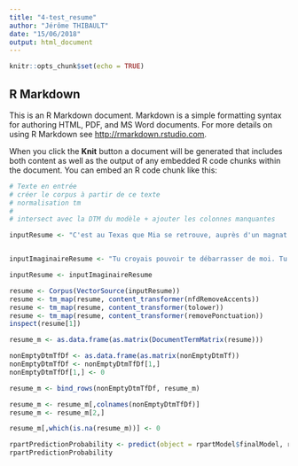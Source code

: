 ```yaml
---
title: "4-test_resume"
author: "Jérôme THIBAULT"
date: "15/06/2018"
output: html_document
---
```


```r
knitr::opts_chunk$set(echo = TRUE)
```

## R Markdown

This is an R Markdown document. Markdown is a simple formatting syntax for authoring HTML, PDF, and MS Word documents. For more details on using R Markdown see <http://rmarkdown.rstudio.com>.

When you click the **Knit** button a document will be generated that includes both content as well as the output of any embedded R code chunks within the document. You can embed an R code chunk like this:

```r
# Texte en entrée
# créer le corpus à partir de ce texte
# normalisation tm
# 
# intersect avec la DTM du modèle + ajouter les colonnes manquantes

inputResume <- "C'est au Texas que Mia se retrouve, auprès d'un magnat du pétrole, Maxwell Cunningham.Son père est décédé récemment et a laissé une bombe dans son testament. Il a légué 49 % de sa fortune à une jeune femme, la sœur de Maxwell, dont ce dernier n'a jamais entendu parler et qui répond au nom de... Mia Saunders.Il est précisé que Maxwell a un an pour retrouver cette sœur, ou il perdra son empire au profit d'un groupe d'investisseurs peu scrupuleux. Un mois riche en rebondissement étonnants.  12 MOIS – 12 HOMMES – 12 VILLESMIA VA-T-ELLE RELEVER SON INCROYABLE DÉFI ?La série culte aux 15 millions de lecteurs, déjà publiée dans 32 pays, vendue à la chaîne ABC (et qui sera produite par les producteurs de Gossip Girl).« Un véritable phénomène. » Direct Matin.« La plume hot. » Cosmo.Traduit de l’anglais (États-Unis) par Robyn Stella Bligh."


inputImaginaireResume <- "Tu croyais pouvoir te débarrasser de moi. Tu pensais qu’avec un enterrement bidon pour mes fans et pour la presse, tout serait réglé. Tu te disais : \"\"Ce n’est qu’un pseudonyme, il n’existe même pas.\"\" Tu te disais : \"\"Fini George Stark, maintenant consacrons-nous à la vraie littérature…\"\" Pauvre naïf ! Non, ne t’imagine pas que tu vas pouvoir si facilement te débarrasser de moi. Je suis ton double, ta part de ténèbres… Et j’aurai ta peau ! »  Thad Beaumont et son pseudonyme George Stark n’ont fait qu’un pendant douze ans. Jusqu’à ce jour où l’écrivain décide d’écrire sous son vrai nom. Alors, quand on a signé des thrillers ultraviolents, se venger de celui qui a voulu vous faire disparaître est un réel plaisir…  Adapté au cinéma par George A. Romero en 1992, La Part des ténèbres nous plonge, sous la plume du maître inégalé de l’horreur et du suspense, dans les régions les plus reculées et les plus obscures  qui soient : au fond de nous-mêmes.  Traduit de l’anglais (États-Unis) par William Olivier Desmond."

inputResume <- inputImaginaireResume

resume <- Corpus(VectorSource(inputResume))
resume <- tm_map(resume, content_transformer(nfdRemoveAccents))
resume <- tm_map(resume, content_transformer(tolower))
resume <- tm_map(resume, content_transformer(removePonctuation))
inspect(resume[1])

resume_m <- as.data.frame(as.matrix(DocumentTermMatrix(resume)))

nonEmptyDtmTfDf <- as.data.frame(as.matrix(nonEmptyDtmTf))
nonEmptyDtmTfDf <- nonEmptyDtmTfDf[1,]
nonEmptyDtmTfDf[1,] <- 0

resume_m <- bind_rows(nonEmptyDtmTfDf, resume_m)

resume_m <- resume_m[,colnames(nonEmptyDtmTfDf)]
resume_m <- resume_m[2,]

resume_m[,which(is.na(resume_m))] <- 0

rpartPredictionProbability <- predict(object = rpartModel$finalModel, resume_m, type = 'prob')
rpartPredictionProbability
```

